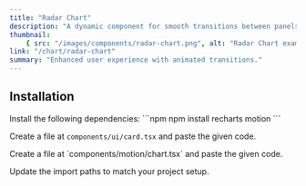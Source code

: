 ```yaml
---
title: "Radar Chart"
description: "A dynamic component for smooth transitions between panels."
thumbnail:
    { src: "/images/components/radar-chart.png", alt: "Radar Chart example" }
link: "/chart/radar-chart"
summary: "Enhanced user experience with animated transitions."
---
```


<ComponentPreview name="radar-chart-demo" />

## Installation

<Steps>
<Step>
Install the following dependencies:
</Step>
```npm
npm install recharts motion
```

<Step>Create a file at `components/ui/card.tsx` and paste the given code.</Step>

<CollapsibleSource name="card" />

<Step>
    Create a file at `components/motion/chart.tsx` and paste the given code.
</Step>

<CollapsibleSource name="chart" />

<Step>Update the import paths to match your project setup.</Step>

</Steps>
